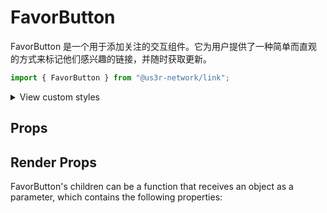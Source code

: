 

<Meta of={FavorButtonStories} />

# FavorButton

FavorButton 是一个用于添加关注的交互组件。它为用户提供了一种简单而直观的方式来标记他们感兴趣的链接，并随时获取更新。

```jsx
import { FavorButton } from "@us3r-network/link";
```

<Canvas />

<p>
  <details>
    <summary>View custom styles</summary>
    <Source code={StyleCode} />
  </details>
</p>

## Props

<Controls />

## Render Props

FavorButton's children can be a function that receives an object as a parameter, which contains the following properties:

<ArgTypes of={RenderProps} />
